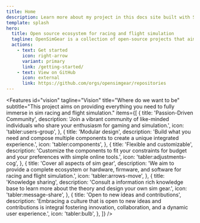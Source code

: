 ```yaml
---
title: Home
description: Learn more about my project in this docs site built with Starlight.
template: splash
hero:
  title: Open source ecosystem for racing and flight simulation
  tagline: OpenSimGear is a collection of open-source projects that aim to provide a complete ecosystem for racing and flight simulation enthusiasts.
  actions:
    - text: Get started
      icon: right-arrow
      variant: primary
      link: /getting-started/
    - text: View on GitHub
      icon: external
      link: https://github.com/orgs/opensimgear/repositories
---
```



<Features
  id="vision"
  tagline="Vision"
  title="Where do we want to be"
  subtitle="This project aims on providing everything you need to fully immerse in sim racing and flight simulation."
  items={[
    {
      title: 'Passion-Driven Community',
      description:
        'Join a vibrant community of like-minded individuals who share your enthusiasm for gaming and simulation.',
      icon: 'tabler:users-group',
    },
    {
      title: 'Modular design',
      description:
        'Build what you need and compose multiple components to create a unique integrated experience.',
      icon: 'tabler:components',
    },
    {
      title: 'Flexible and customizable',
      description:
        'Customize the components to fit your constraints for budget and your preferences with simple online tools.',
      icon: 'tabler:adjustments-cog',
    },
    {
      title: 'Cover all aspects of sim gear',
      description:
        'We aim to provide a complete ecosystem or hardware, firmware, and software for racing and flight simulation.',
      icon: 'tabler:arrows-move',
    },
    {
      title: 'Knowledge sharing',
      description:
        'Consult a information rich knowledge base to learn more about the theory and design your own sim gear.',
      icon: 'tabler:message-share',
    },
    {
      title: 'Open to new ideas and contributions',
      description:
        'Embracing a culture that is open to new ideas and contributions is integral fostering innovation, collaboration, and a dynamic user experience.',
      icon: 'tabler:bulb',
    },
  ]}
/>

<HomeFooter />
